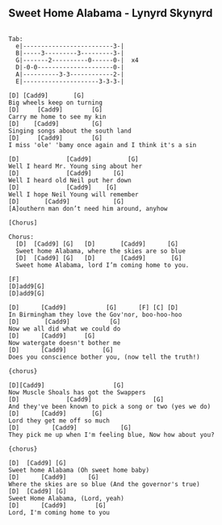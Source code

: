 ## Sweet Home Alabama - Lynyrd Skynyrd {#classics-sweet-home-alabama}



```

Tab:
  e|-------------------------3-|
  B|-----3---------3---------3-|
  G|-------2----------0------0-|  x4
  D|-0-0---------------------0-|     
  A|----------3-3------------2-|
  E|---------------------3-3-3-|

[D] [Cadd9]       [G]
Big wheels keep on turning
[D]     [Cadd9]        [G]
Carry me home to see my kin
[D]    [Cadd9]         [G]
Singing songs about the south land
[D]     [Cadd9]        [G]                           
I miss 'ole' 'bamy once again and I think it's a sin

[D]             [Cadd9]          [G]
Well I heard Mr. Young sing about her
[D]             [Cadd9]      [G]
Well I heard old Neil put her down
[D]             [Cadd9]    [G]
Well I hope Neil Young will remember
[D]       [Cadd9]            [G]               
[A]outhern man don’t need him around, anyhow

[Chorus]

Chorus:
  [D]  [Cadd9] [G]   [D]       [Cadd9]      [G]        
  Sweet home Alabama, where the skies are so blue
  [D]  [Cadd9] [G]   [D]       [Cadd9]       [G]     
  Sweet home Alabama, lord I’m coming home to you.

[F]
[D]add9[G]
[D]add9[G]

[D]      [Cadd9]           [G]      [F] [C] [D]
In Birmingham they love the Gov'nor, boo-hoo-hoo
[D]       [Cadd9]           [G]
Now we all did what we could do
[D]      [Cadd9]     [G]
Now watergate doesn't bother me
[D]      [Cadd9]          [G]
Does you conscience bother you, (now tell the truth!)

{chorus}

[D][Cadd9]                   [G]
Now Muscle Shoals has got the Swappers
[D]             [Cadd9]                 [G]
And they've been known to pick a song or two (yes we do)
[D]      [Cadd9]       [G]
Lord they get me off so much
[D]         [Cadd9]            [G]   
They pick me up when I'm feeling blue, Now how about you?

{chorus}

[D]  [Cadd9] [G]     
Sweet home Alabama (Oh sweet home baby)
[D]      [Cadd9]      [G]   
Where the skies are so blue (And the governor's true)
[D]  [Cadd9] [G]
Sweet Home Alabama, (Lord, yeah)
[D]      [Cadd9]        [G]
Lord, I'm coming home to you
```
